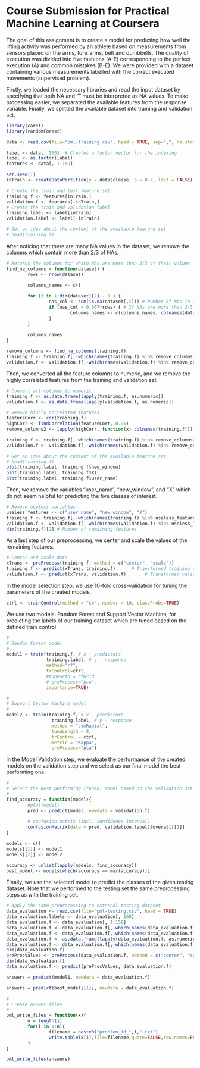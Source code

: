 Course Submission for Practical Machine Learning at Coursera
========================================================

The goal of this assignment is to create a model for predicting how well the lifting activity was performed by an athlete based on measurements from sensors placed on the arms, fore_arms, belt and dumbbells. The quality of execution was divided into five fashions (A-E) corresponding to the perfect execution (A) and common mistakes (B-E). We were provided with a dataset containing various measurements labelled with the correct executed movements (supervised problem).

Firstly, we loaded the necessary libraries and read the input dataset by specifying that both NA and "" must be interpreted as NA values. To make processing easier, we separated the available features from the response variable. Finally, we splitted the available dataset into training and validation set.

```r
library(caret)
library(randomForest)

data <- read.csv(file="pml-training.csv", head = TRUE, sep=",", na.strings=c("","NA"))

label <- data[, 160]  # Creates a factor vector for the indexing
label <- as.factor(label)
features <- data[, 1:159]

set.seed(1)
inTrain <- createDataPartition(y = data$classe, p = 0.7, list = FALSE)

# Create the train and test feature set
training.f <- features[inTrain,]
validation.f <- features[-inTrain,]
# Create the train and validation label
training.label <- label[inTrain]
validation.label <- label[-inTrain]

# Get an idea about the content of the available feature set
# head(training.f)

```

After noticing that there are many NA values in the dataset, we remove the columns which contain more than 2/3 of NAs.

```r
# Returns the columns for which NAs are more than 2/3 of their values 
find_na_columns = function(dataset) {
        rows <- nrow(dataset)

        columns_names <- c()
        
        for (i in 1:dim(dataset)[2] - 1 ) {
                nas_col <- sum(is.na(dataset[,i])) # Number of NAs in the column
                if (nas_col > 0.667*rows) { # If NAs are more than 2/3 of the column 
                        columns_names <- c(columns_names, colnames(dataset[])[i])
                }
        }
        
        columns_names
}

remove_columns <- find_na_columns(training.f)
training.f <- training.f[,-which(names(training.f) %in% remove_columns)]
validation.f <- validation.f[,-which(names(validation.f) %in% remove_columns)]

```

Then, we converted all the feature columns to numeric, and we remove the highly correlated features from the training and validation set.

```r
# Convert all columns to numeric
training.f <- as.data.frame(lapply(training.f, as.numeric))
validation.f <- as.data.frame(lapply(validation.f, as.numeric))

# Remove highly correlated features
featureCorr <- cor(training.f)
highCorr <- findCorrelation(featureCorr, 0.95)
remove_columns2 <- lapply(highCorr, function(x) colnames(training.f[])[x])

training.f <- training.f[,-which(names(training.f) %in% remove_columns2)]
validation.f <- validation.f[,-which(names(validation.f) %in% remove_columns2)]

# Get an idea about the content of the available feature set
# head(training.f)
plot(training.label, training.f$new_window)
plot(training.label, training.f$X)
plot(training.label, training.f$user_name)
```

Then, we remove the variables "user_name", "new_window", and "X" which do not seem helpful for predicting the five classes of interest. 

```r
# Remove useless variables
useless_features <- c("user_name", "new_window", "X") 
training.f <- training.f[,-which(names(training.f) %in% useless_features)]
validation.f <- validation.f[,-which(names(validation.f) %in% useless_features)]
dim(training.f)[2] # Number of remaining features
```

As a last step of our preprocessing, we center and scale the values of the remaining features.

```r
# Center and scale data 
xTrans <- preProcess(training.f, method = c("center", "scale"))
training.f <- predict(xTrans, training.f)      # Transformed training dataset
validation.f <- predict(xTrans, validation.f)       # Transformed validation dataset
```

In the model selection step, we use 10-fold cross-validation for tuning the parameters of the created models.
```r
ctrl <- trainControl(method = "cv", number = 10, classProbs=TRUE)
```

We use two models: Random Forest and Support Vector Machine, for predicting the labels of our training dataset which are tuned based on the defined train control.
```r
#
# Random Forest model
#
model1 = train(training.f, # x - predictors
               training.label, # y - response
               method="rf", 
               trControl=ctrl, 
               #tuneGrid = rfGrid,
               # preProcess="pca",
               importance=TRUE)

#
# Support Vector Machine model 
#
model2 <- train(training.f, # x - predictors
                 training.label, # y - response 
                 method = "svmRadial", 
                 tuneLength = 8, 
                 trControl = ctrl, 
                 metric = "Kappa",
                 preProcess="pca")
```

In the Model Validation step, we evaluate the performance of the created models on the validation step and we select as our final model the best performing one.

```r
#
# Select the best performing (tuned) model based on the validation set
#
find_accuracy = function(model){
        #plot(model)
        pred <- predict(model, newdata = validation.f)
        
        # confusion matrix (incl. confidence interval)
        confusionMatrix(data = pred, validation.label)$overall[[1]]   
} 

models <- c()
models[[1]] <- model1
models[[2]] <- model2

accuracy <- unlist(lapply(models, find_accuracy))
best_model <- models[which(accuracy == max(accuracy))]
```

Finally, we use the selected model to predict the classes of the given testing dataset. Note that we performed to the testing set the same  preprocessing steps as with the training set.

```r

# Apply the same preprocessing to external testing dataset
data_evaluation <- read.csv(file="pml-testing.csv", head = TRUE)
data_evaluation.labels <- data_evaluation[, 160]
data_evaluation.f <- data_evaluation[, 1:159]
data_evaluation.f <- data_evaluation.f[,-which(names(data_evaluation.f) %in% remove_columns)]
data_evaluation.f <- data_evaluation.f[,-which(names(data_evaluation.f) %in% useless_features)]
data_evaluation.f <- as.data.frame(lapply(data_evaluation.f, as.numeric))
data_evaluation.f <- data_evaluation.f[,-which(names(data_evaluation.f) %in% remove_columns2)]
dim(data_evaluation.f)
preProcValues <- preProcess(data_evaluation.f, method = c("center", "scale"))
dim(data_evaluation.f)
data_evaluation.f <- predict(preProcValues, data_evaluation.f)

answers = predict(model1, newdata = data_evaluation.f)

answers = predict(best_model[[1]], newdata = data_evaluation.f)

#
# Create answer files
#
pml_write_files = function(x){
        n = length(x)
        for(i in 1:n){
                filename = paste0("problem_id_",i,".txt")
                write.table(x[i],file=filename,quote=FALSE,row.names=FALSE,col.names=FALSE)
        }
}

pml_write_files(answers)
```